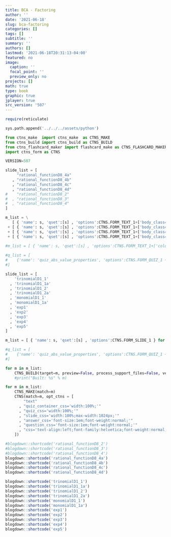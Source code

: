 ```yaml
---
title: BCA - Factoring
author: ''
date: '2021-06-18'
slug: bca-factoring
categories: []
tags: []
subtitle: ''
summary: ''
authors: []
lastmod: '2021-06-18T20:31:13-04:00'
featured: no
image:
  caption: ''
  focal_point: ''
  preview_only: no
projects: []
math: true
type: book
graphic: true
jplayer: true
src_version: '507'
---
```

```r
require(reticulate)
```

```python
sys.path.append('../../../assets/python')

from ctns_make  import ctns_make  as CTNS_MAKE
from ctns_build import ctns_build as CTNS_BUILD
from ctns_flashcard_maker import flashcard_make as CTNS_FLASHCARD_MAKER
import ctns_form as CTNS

VERSION=507
```

```python
slide_list = [
     "rational_functionD8_4a"
   , "rational_functionD8_4b"
   , "rational_functionD8_4c"
   , "rational_functionD8_4d"
#    "rational_functionD8_2"
#  , "rational_functionD8_3"
#  , "rational_functionD8_4"
]

m_list = \
   [ { 'name': s, 'qset':[s] , 'options':CTNS.FORM_TEXT_1+['body_class="ctns-td-no-border ctns-no-color-group-message"', 'color_group_a'] } for s in ['rational_functionD8_4a'] ] \
 + [ { 'name': s, 'qset':[s] , 'options':CTNS.FORM_TEXT_1+['body_class="ctns-td-no-border ctns-no-color-group-message"', 'color_group_b'] } for s in ['rational_functionD8_4b'] ] \
 + [ { 'name': s, 'qset':[s] , 'options':CTNS.FORM_TEXT_1+['body_class="ctns-td-no-border ctns-no-color-group-message"', 'color_group_c'] } for s in ['rational_functionD8_4c'] ] \
 + [ { 'name': s, 'qset':[s] , 'options':CTNS.FORM_TEXT_1+['body_class="ctns-td-no-border ctns-no-color-group-message"', 'color_group_d'] } for s in ['rational_functionD8_4d'] ]
 
#m_list = [ { 'name': s, 'qset':[s] , 'options':CTNS.FORM_TEXT_1+['color_group_a', 'color_group_b', 'color_group_c', 'color_group_d'] } for s in slide_list ]

#q_list = [
#    {'name': 'quiz_abs_value_properties', 'options':CTNS.FORM_QUIZ_1 + ["count=14"], 'qset': slide_list}
#]
```

```python
slide_list = [
    'trinomialD1_1'
  , 'trinomialD1_1a'
  , 'trinomialD1_2'
  , 'trinomialD1_2a'
  , 'monomialD1_1'
  , 'monomialD1_1a'
  , 'exp1'
  , 'exp2'
  , 'exp3'
  , 'exp4'
  , 'exp5'
]

m_list = [ { 'name': s, 'qset':[s] , 'options':CTNS.FORM_SLIDE_1 } for s in slide_list ]

#q_list = [
#    {'name': 'quiz_abs_value_properties', 'options':CTNS.FORM_QUIZ_1 + ["count=14"], 'qset': slide_list}
#]
```

```python
for m in m_list:
    CTNS_BUILD(target=m, preview=False, process_support_files=False, version=VERSION, write_image=False, encrypt=False)
    #print("Built: %s" % m)
```

```python
for m in m_list:
    CTNS_MAKE(match=m)
    CTNS(match=m, opt_ctns = [ 
        "text"
      , "quiz_container_css='width:100%;'"
      , "quiz_css='width:100%;'"
      , "slide_css='width:100%;max-width:1024px;'"
      , "answer_css='font-size:1em;font-weight:normal;'"
      , "question_css='font-size:1em;font-weight:normal;'"
      , "css='text-align:left;font-family:helvetica;font-weight:normal;font-size:120%;color:rgb(77,77,77);'"
    ])
```

```r
#blogdown::shortcode('rational_functionD8_2')
#blogdown::shortcode('rational_functionD8_3')
#blogdown::shortcode('rational_functionD8_4')
blogdown::shortcode('rational_functionD8_4a')
blogdown::shortcode('rational_functionD8_4b')
blogdown::shortcode('rational_functionD8_4c')
blogdown::shortcode('rational_functionD8_4d')
```

```r
blogdown::shortcode('trinomialD1_1')
blogdown::shortcode('trinomialD1_1a')
blogdown::shortcode('trinomialD1_2')
blogdown::shortcode('trinomialD1_2a')
blogdown::shortcode('monomialD1_1')
blogdown::shortcode('monomialD1_1a')
blogdown::shortcode('exp1')
blogdown::shortcode('exp2')
blogdown::shortcode('exp3')
blogdown::shortcode('exp4')
blogdown::shortcode('exp5')
```
